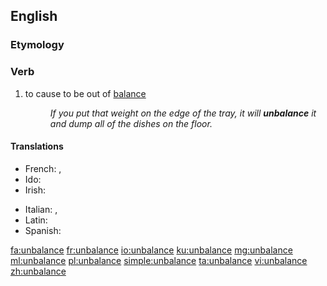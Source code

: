 ==English==

===Etymology===
{{prefix|un|balance|lang=en}}

===Verb===
{{en-verb|unbalances|unbalancing|unbalanced|unbalanced}}

# to cause to be out of [[balance]]
#: ''If you put that weight on the edge of the tray, it will '''unbalance''' it and dump all of the dishes on the floor.''

====Translations====
{{trans-top|to cause to be out of balance}}
* French: {{t+|fr|désaxer}}, {{t+|fr|déséquilibrer}}
* Ido: {{t+|io|desequilibrigar}}
* Irish: {{t|ga|éagothromaigh}}
{{trans-mid}}
* Italian: {{t|it|squilibrare}}, {{t|it|sbilanciare}}
* Latin: {{t|la|commoveō}}
* Spanish: {{t|es|desequilibrar}}
{{trans-bottom}}

[[fa:unbalance]]
[[fr:unbalance]]
[[io:unbalance]]
[[ku:unbalance]]
[[mg:unbalance]]
[[ml:unbalance]]
[[pl:unbalance]]
[[simple:unbalance]]
[[ta:unbalance]]
[[vi:unbalance]]
[[zh:unbalance]]
